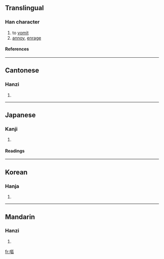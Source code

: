 {{see|呕}}

==Translingual==
===Han character===
{{Han char|rn=30|rad=口|as=11|sn=14|four=6101<sub>6</sub>|canj=口尸口口 (RSRR)}}
# to [[vomit]]
# [[annoy]], [[enrage]]
====References====
{{Han ref|kx=0206.040|dkj=04200|dj=0429.020|hdz=10674.120|uh=5614|ud=22036|bh=B9C3|bd=47555}}
----
==Cantonese==
===Hanzi===
{{yue-hanzi|jyut=|y=au2}}
# {{defn|Cantonese}}
----
==Japanese==
===Kanji===
{{ja-kanji|grade=|rs=口11}}
# {{defn|Japanese}} 
====Readings====
{{ja-readings|on=[[おう]] (ō)|kun=[[うたう]] (utau), [[はく]] (haku)}}
----
==Korean==
===Hanja===
{{ko-hanja|hangeul=[[구]], [[후]]|rv=gu, hu|mr=ku, hu}}
# {{defn|Korean}}
----
==Mandarin==
===Hanzi===
{{cmn-hanzi|sim=呕|pin=[[ōu]] ([[ou1]])|wg=ou<sup>1</sup>}}
# {{defn|Mandarin}}

[[fr:嘔]]